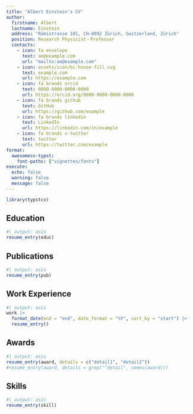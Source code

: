 ```yaml
---
title: "Albert Einstein's CV"
author:
  firstname: Albert
  lastname: Einstein
  address: "Rämistrasse 101, CH-8092 Zürich, Switzerland, Zürich"
  position: Research Physicist・Professor
  contacts:
    - icon: fa envelope
      text: ae@example.com
      url: "mailto:ae@example.com"
    - icon: assets/icon/bi-house-fill.svg
      text: example.com
      url: https://example.com
    - icon: fa brands orcid
      text: 0000-0000-0000-0000
      url: https://orcid.org/0000-0000-0000-0000
    - icon: fa brands github
      text: GitHub
      url: https://github.com/example
    - icon: fa brands linkedin
      text: LinkedIn
      url: https://linkedin.com/in/example
    - icon: fa brands x-twitter
      text: twitter
      url: https://twitter.com/example
format:
  awesomecv-typst:
    font-paths: ["vignettes/fonts"]
execute:
  echo: false
  warning: false
  message: false
---
```


```r
library(typstcv)
```


## Education

```r
#| output: asis
resume_entry(educ)
```


## Publications

```r
#| output: asis
resume_entry(pub)
```

## Work Experience

```r
#| output: asis
work |>
  format_date(end = "end", date_format = "%Y", sort_by = "start") |>
  resume_entry()
```

## Awards

```r
#| output: asis
resume_entry(award, details = c("detail1", "detail2"))
#resume_entry(award, details = grep("^detail", names(award)))
```

## Skills

```r
#| output: asis
resume_entry(skill)
```
